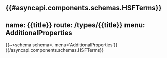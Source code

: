 {{#asyncapi.components.schemas.HSFTerms}}
---
name: {{title}}
route: /types/{{title}}
menu: AdditionalProperties
---
{{~>schema schema=. menu='AdditionalProperties'}}
{{/asyncapi.components.schemas.HSFTerms}}
